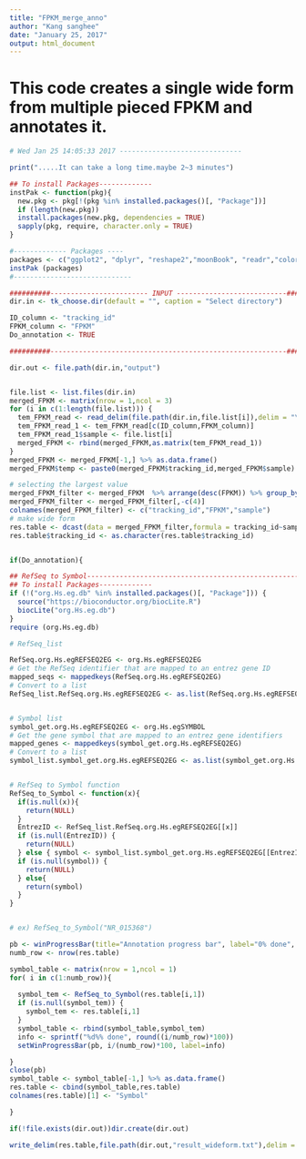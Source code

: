 ```yaml
---
title: "FPKM_merge_anno"
author: "Kang sanghee"
date: "January 25, 2017"
output: html_document
---
```

# This code creates a single wide form from multiple pieced FPKM and annotates it.

```r
# Wed Jan 25 14:05:33 2017 ------------------------------

print(".....It can take a long time.maybe 2~3 minutes")

## To install Packages-------------
instPak <- function(pkg){
  new.pkg <- pkg[!(pkg %in% installed.packages()[, "Package"])]
  if (length(new.pkg)) 
  install.packages(new.pkg, dependencies = TRUE)
  sapply(pkg, require, character.only = TRUE)
}

#------------- Packages ----
packages <- c("ggplot2", "dplyr", "reshape2","moonBook", "readr","colorspace","tcltk2")
instPak (packages) 
#-----------------------------

##########------------------------ INPUT ---------------------------###############
dir.in <- tk_choose.dir(default = "", caption = "Select directory")

ID_column <- "tracking_id"
FPKM_column <- "FPKM"
Do_annotation <- TRUE

##########----------------------------------------------------------###############

dir.out <- file.path(dir.in,"output")


file.list <- list.files(dir.in)
merged_FPKM <- matrix(nrow = 1,ncol = 3)
for (i in c(1:length(file.list))) {
  tem_FPKM_read <- read_delim(file.path(dir.in,file.list[i]),delim = "\t")
  tem_FPKM_read_1 <- tem_FPKM_read[c(ID_column,FPKM_column)]
  tem_FPKM_read_1$sample <- file.list[i]
  merged_FPKM <- rbind(merged_FPKM,as.matrix(tem_FPKM_read_1))
}
merged_FPKM <- merged_FPKM[-1,] %>% as.data.frame()
merged_FPKM$temp <- paste0(merged_FPKM$tracking_id,merged_FPKM$sample)

# selecting the largest value
merged_FPKM_filter <- merged_FPKM  %>% arrange(desc(FPKM)) %>% group_by(temp) %>% filter(row_number()==1) %>% ungroup()
merged_FPKM_filter <- merged_FPKM_filter[,-c(4)]
colnames(merged_FPKM_filter) <- c("tracking_id","FPKM","sample")
# make wide form
res.table <- dcast(data = merged_FPKM_filter,formula = tracking_id~sample, value.var = "FPKM")
res.table$tracking_id <- as.character(res.table$tracking_id)


if(Do_annotation){

## RefSeq to Symbol---------------------------------------------------------------------------------
## To install Packages-------------
if (!("org.Hs.eg.db" %in% installed.packages()[, "Package"])) {
  source("https://bioconductor.org/biocLite.R")
  biocLite("org.Hs.eg.db")
}
require (org.Hs.eg.db)

# RefSeq_list

RefSeq.org.Hs.egREFSEQ2EG <- org.Hs.egREFSEQ2EG
# Get the RefSeq identifier that are mapped to an entrez gene ID
mapped_seqs <- mappedkeys(RefSeq.org.Hs.egREFSEQ2EG)
# Convert to a list
RefSeq_list.RefSeq.org.Hs.egREFSEQ2EG <- as.list(RefSeq.org.Hs.egREFSEQ2EG[mapped_seqs])


# Symbol list
symbol_get.org.Hs.egREFSEQ2EG <- org.Hs.egSYMBOL
# Get the gene symbol that are mapped to an entrez gene identifiers
mapped_genes <- mappedkeys(symbol_get.org.Hs.egREFSEQ2EG)
# Convert to a list
symbol_list.symbol_get.org.Hs.egREFSEQ2EG <- as.list(symbol_get.org.Hs.egREFSEQ2EG[mapped_genes])


# RefSeq to Symbol function
RefSeq_to_Symbol <- function(x){
  if(is.null(x)){
    return(NULL)
  }
  EntrezID <- RefSeq_list.RefSeq.org.Hs.egREFSEQ2EG[[x]]
  if (is.null(EntrezID)) {
    return(NULL)
  } else { symbol <- symbol_list.symbol_get.org.Hs.egREFSEQ2EG[[EntrezID]]}
  if (is.null(symbol)) {
    return(NULL)
  } else{
    return(symbol)
  }
}


# ex) RefSeq_to_Symbol("NR_015368")

pb <- winProgressBar(title="Annotation progress bar", label="0% done", min=0, max=100, initial=0)
numb_row <- nrow(res.table)

symbol_table <- matrix(nrow = 1,ncol = 1)
for( i in c(1:numb_row)){
  
  symbol_tem <- RefSeq_to_Symbol(res.table[i,1])
  if (is.null(symbol_tem)) {
    symbol_tem <- res.table[i,1]
  }
  symbol_table <- rbind(symbol_table,symbol_tem)
  info <- sprintf("%d%% done", round((i/numb_row)*100))
  setWinProgressBar(pb, i/(numb_row)*100, label=info)

}
close(pb)
symbol_table <- symbol_table[-1,] %>% as.data.frame()
res.table <- cbind(symbol_table,res.table)
colnames(res.table)[1] <- "Symbol"

}

if(!file.exists(dir.out))dir.create(dir.out)

write_delim(res.table,file.path(dir.out,"result_wideform.txt"),delim = "\t")


```

